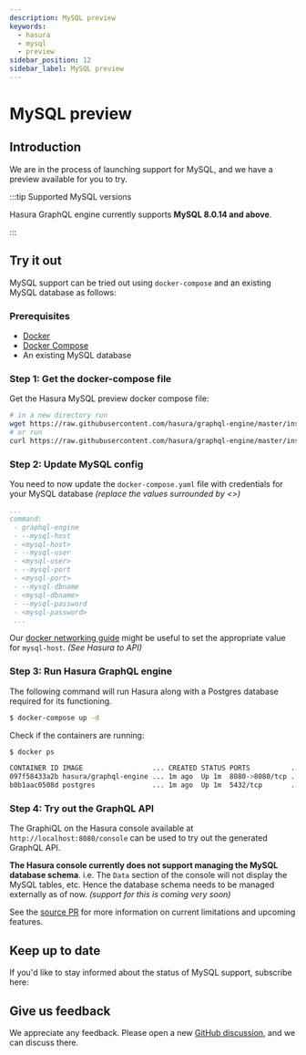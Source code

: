 ```yaml
---
description: MySQL preview
keywords:
  - hasura
  - mysql
  - preview
sidebar_position: 12
sidebar_label: MySQL preview
---
```



# MySQL preview

## Introduction

We are in the process of launching support for MySQL, and we have a
preview available for you to try.

:::tip Supported MySQL versions

Hasura GraphQL engine currently supports **MySQL 8.0.14 and above**.

:::

## Try it out

MySQL support can be tried out using `docker-compose` and an existing
MySQL database as follows:

### Prerequisites

-   [Docker](https://docs.docker.com/install/)
-   [Docker Compose](https://docs.docker.com/compose/install/)
-   An existing MySQL database

### Step 1: Get the docker-compose file

Get the Hasura MySQL preview docker compose file:

```bash
# in a new directory run
wget https://raw.githubusercontent.com/hasura/graphql-engine/master/install-manifests/docker-compose-mysql-preview/docker-compose.yaml
# or run
curl https://raw.githubusercontent.com/hasura/graphql-engine/master/install-manifests/docker-compose-mysql-preview/docker-compose.yaml -o docker-compose.yaml
```

### Step 2: Update MySQL config

You need to now update the `docker-compose.yaml` file with credentials
for your MySQL database *(replace the values surrounded by \<\>)*

```yaml
...
command:
 - graphql-engine
 - --mysql-host
 - <mysql-host>
 - --mysql-user
 - <mysql-user>
 - --mysql-port
 - <mysql-port>
 - --mysql-dbname
 - <mysql-dbname>
 - --mysql-password
 - <mysql-password>
 ...
```

Our [docker networking guide](/graphql/core/guides/docker-networking.mdx) might be useful to set
the appropriate value for `mysql-host`. *(See Hasura to API)*

### Step 3: Run Hasura GraphQL engine

The following command will run Hasura along with a Postgres database
required for its functioning.

```bash
$ docker-compose up -d
```

Check if the containers are running:

```bash
$ docker ps

CONTAINER ID IMAGE                 ... CREATED STATUS PORTS          ...
097f58433a2b hasura/graphql-engine ... 1m ago  Up 1m  8080->8080/tcp ...
b0b1aac0508d postgres              ... 1m ago  Up 1m  5432/tcp       ...
```

### Step 4: Try out the GraphQL API

The GraphiQL on the Hasura console available at
`http://localhost:8080/console` can be used to try out the generated
GraphQL API.

**The Hasura console currently does not support managing the MySQL
database schema**. i.e. The `Data` section of the console will not
display the MySQL tables, etc. Hence the database schema needs to be
managed externally as of now. *(support for this is coming very soon)*

See the [source PR](https://github.com/hasura/graphql-engine/pull/5655)
for more information on current limitations and upcoming features.

## Keep up to date

If you'd like to stay informed about the status of MySQL support,
subscribe here:

<Paperform  formId="hf-my-sql-preview-status" />

<!--
<div>
<div id="mysql_embed_signup" class="mc_embed_signup">
<form id="mysql-embedded-subscribe-form" name="mc-embedded-subscribe-form" class="validate post-subscription-form mc-embedded-subscribe-form mysql-subscribe-form" target="_blank" rel="noopener" novalidate>
<div style="width: 40%">
<div class="input-box">
<input type="email" name="EMAIL" id="mysql-EMAIL" class="mce-EMAIL" aria-label="Email" placeholder="Your Email Address" pattern="^([^\x00-\x20\x22\x28\x29\x2c\x2e\x3a-\x3c\x3e\x40\x5b-\x5d\x7f-\xff]+|\x22([^\x0d\x22\x5c\x80-\xff]|\x5c[\x00-\x7f])*\x22)(\x2e([^\x00-\x20\x22\x28\x29\x2c\x2e\x3a-\x3c\x3e\x40\x5b-\x5d\x7f-\xff]+|\x22([^\x0d\x22\x5c\x80-\xff]|\x5c[\x00-\x7f])*\x22))*\x40([^\x00-\x20\x22\x28\x29\x2c\x2e\x3a-\x3c\x3e\x40\x5b-\x5d\x7f-\xff]+|\x5b([^\x0d\x5b-\x5d\x80-\xff]|\x5c[\x00-\x7f])*\x5d)(\x2e([^\x00-\x20\x22\x28\x29\x2c\x2e\x3a-\x3c\x3e\x40\x5b-\x5d\x7f-\xff]+|\x5b([^\x0d\x5b-\x5d\x80-\xff]|\x5c[\x00-\x7f])*\x5d))*(\.\w{2,})+$" required>
</div>
<div id="mysql-responses" class="clear display-inline mce-responses">
<div id="mysql-error-response" class="mce-error-response response error-message hide">
</div>
<div id="mysql-success-response" class="mce-success-response response success-message hide">
</div>
</div>
</div>
<div style="position: absolute; left: -5000px;" aria-hidden="true"><input type="text" name="b_9b63e92a98ecdc99732456b0e_f5c4f66bcf" tabindex="-1" value=""></div>
<div class="clear submit-box" style="max-width: 120px !important">
<input type="submit" disabled="true" value="Subscribe" name="subscribe" id="mysql-embedded-subscribe" class="button mc-embedded-subscribe">
</div>
</form>
</div>
</div>
-->

## Give us feedback

We appreciate any feedback. Please open a new [GitHub discussion](https://github.com/hasura/graphql-engine/discussions), and
we can discuss there.
